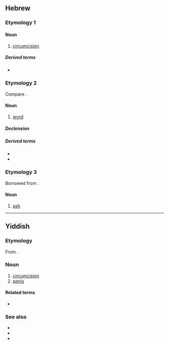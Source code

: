 ==Hebrew==

===Etymology 1===
{{HE root|מול}}

====Noun====
{{he-noun|wv=מִילָה|tr=milá|g=f|cons=מִילַת|pl=מִילוֹת}}

# {{C|he|Circumcision}} [[circumcision]]

=====Derived terms=====
* {{l|he|בְּרִית מִילָה|tr=brit mila}}

===Etymology 2===
{{HE root|מלל}}
Compare {{cog|arc|מִלְּתָא}}.

====Noun====
{{he-noun|g=f|dwv=מִלָּה|tr=milá|cons=מילת|consdwv=מִלַּת|pl=מילים|pldwv=מִלִּים|plcons=מילות|plconsdwv=מִלּוֹת|pat=קִטְלָה}}

# {{C|he|Language}} [[word]]

=====Declension=====
{{he-decl|מילה\מִלָּה|p|מילים\מִלִּים}}

=====Derived terms=====
* {{he-l|מילון|dwv=מִלּוֹן|tr=milón}}
* {{he-l|זמזומילה|dwv=זִמְזוּמִלָּה|tr=zimzumilá}}

===Etymology 3===
Borrowed from {{bor|he|grc|μελία}}.

====Noun====
{{he-noun|g=f|wv=מֵילָה|cons=מֵילַת|pl=מֵילוֹת}}

# {{C|he|Trees}} [[ash]] {{gloss|tree}}

----

==Yiddish==

===Etymology===
From {{bor|yi|he|tr=milá|מִילָה}}. {{root|yi|he|מ־ו־ל}}

===Noun===
{{yi-noun|g=f|tr=mile}}

# [[circumcision]]
# [[penis]] {{qualifier|of a Jew}}
#: {{syn|yi|אבֿר|tr1=eyver|יונג|בחור|tr3=bokher|שמעקל|קליינער|alt5=דער קליינער}}

====Related terms====
* {{l|yi|ברית־מילה|tr=bris-mile}}

===See also===
* {{l|yi|מוהל|tr=moyel}}
* {{l|yi|ערל|tr=orel}}
* {{l|yi|ערלה|tr=orle}}